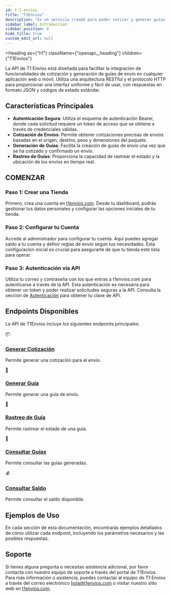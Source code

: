 ```yaml
---
id: t-1-envios
title: "T1Envios"
description: "Es un servicio creado para poder cotizar y generar guías."
sidebar_label: Introducción
sidebar_position: 0
hide_title: true
custom_edit_url: null
---
```



<Heading
  as={"h1"}
  className={"openapi__heading"}
  children={"T1Envios"}
>
</Heading>

La API de T1 Envíos está diseñada para facilitar la integración de funcionalidades de cotización y generación de guías de envío en cualquier aplicación web o móvil. Utiliza una arquitectura RESTful y el protocolo HTTP para proporcionar una interfaz uniforme y fácil de usar, con respuestas en formato JSON y códigos de estado estándar.

## Características Principales

- **Autenticación Segura**: Utiliza el esquema de autenticación Bearer, donde cada solicitud requiere un token de acceso que se obtiene a través de credenciales válidas.
- **Cotización de Envíos**: Permite obtener cotizaciones precisas de envíos basadas en el origen, destino, peso y dimensiones del paquete.
- **Generación de Guías**: Facilita la creación de guías de envío una vez que se ha cotizado y confirmado un envío.
- **Rastreo de Guías**: Proporciona la capacidad de rastrear el estado y la ubicación de los envíos en tiempo real.

## COMENZAR

### Paso 1: Crear una Tienda

Primero, crea una cuenta en [t1envios.com](https://t1envios.com). Desde tu dashboard, podrás gestionar tus datos personales y configurar las opciones iniciales de tu tienda.

### Paso 2: Configurar tu Cuenta

Accede al administrador para configurar tu cuenta. Aquí puedes agregar saldo a tu cuenta y definir reglas de envío según tus necesidades. Esta configuración inicial es crucial para asegurarte de que tu tienda esté lista para operar.

### Paso 3: Autenticación vía API

Utiliza tu correo y contraseña con los que entras a t1envios.com para autenticarse a través de la API. Esta autenticación es necesaria para obtener un token y poder realizar solicitudes seguras a la API. Consulta la sección de [Autenticación](obteneruntoken) para obtener tu clave de API.

## Endpoints Disponibles

La API de T1Envios incluye los siguientes endpoints principales:

<div style={{ display: 'flex', flexDirection: 'column', gap: '20px', marginTop: '20px', marginBottom: '20px' }}>
  <div style={{ display: 'flex', alignItems: 'center', border: '1px solid #ddd', borderRadius: '8px', padding: '10px', boxSizing: 'border-box' }}>
    <div style={{ marginRight: '15px', fontSize: '24px' }}>📦</div>
    <div>
      <h3 style={{ margin: '0' }}><a href="/docs/T1Envíos/generarcotizacion">Generar Cotización</a></h3>
      <p style={{ margin: '0' }}>Permite generar una cotización para el envío.</p>
    </div>
  </div>
  <div style={{ display: 'flex', alignItems: 'center', border: '1px solid #ddd', borderRadius: '8px', padding: '10px', boxSizing: 'border-box' }}>
    <div style={{ marginRight: '15px', fontSize: '24px' }}>📄</div>
    <div>
      <h3 style={{ margin: '0' }}><a href="/docs/T1Envíos/generarguiaapartirdecotizacionprevia">Generar Guía</a></h3>
      <p style={{ margin: '0' }}>Permite generar una guía de envío.</p>
    </div>
  </div>
  <div style={{ display: 'flex', alignItems: 'center', border: '1px solid #ddd', borderRadius: '8px', padding: '10px', boxSizing: 'border-box' }}>
    <div style={{ marginRight: '15px', fontSize: '24px' }}>🚚</div>
    <div>
      <h3 style={{ margin: '0' }}><a href="/docs/T1Envíos/consultadeestadodeguia">Rastreo de Guía</a></h3>
      <p style={{ margin: '0' }}>Permite rastrear el estado de una guía.</p>
    </div>
  </div>
  <div style={{ display: 'flex', alignItems: 'center', border: '1px solid #ddd', borderRadius: '8px', padding: '10px', boxSizing: 'border-box' }}>
    <div style={{ marginRight: '15px', fontSize: '24px' }}>📑</div>
    <div>
      <h3 style={{ margin: '0' }}><a href="/docs/T1Envíos/consultarguias">Consultar Guías</a></h3>
      <p style={{ margin: '0' }}>Permite consultar las guías generadas.</p>
    </div>
  </div>
  <div style={{ display: 'flex', alignItems: 'center', border: '1px solid #ddd', borderRadius: '8px', padding: '10px', boxSizing: 'border-box' }}>
    <div style={{ marginRight: '15px', fontSize: '24px' }}>💰</div>
    <div>
      <h3 style={{ margin: '0' }}><a href="/docs/T1Envíos/consulta-saldo">Consultar Saldo</a></h3>
      <p style={{ margin: '0' }}>Permite consultar el saldo disponible.</p>
    </div>
  </div>
</div>


## Ejemplos de Uso

En cada sección de esta documentación, encontrarás ejemplos detallados de cómo utilizar cada endpoint, incluyendo los parámetros necesarios y las posibles respuestas.


## Soporte

Si tienes alguna pregunta o necesitas asistencia adicional, por favor contacta con nuestro equipo de soporte a través del portal de T1Envios. Para más información o asistencia, puedes contactar al equipo de T1 Envíos a través del correo electrónico [hola@t1envios.com](mailto:hola@t1envios.com) o visitar nuestro sitio web en [t1envios.com](https://t1envios.com).